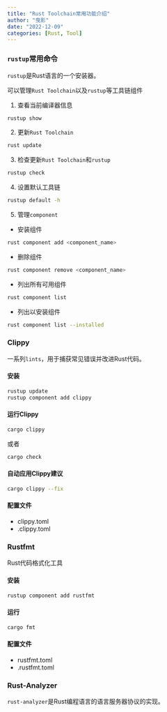 ```yaml
---
title: "Rust Toolchain常用功能介绍"
author: "曳影"
date: "2022-12-09"
categories: [Rust, Tool]
---
```


### `rustup`常用命令
`rustup`是Rust语言的一个安装器。

可以管理`Rust Toolchain`以及`rustup`等工具链组件

1. 查看当前编译器信息
```bash
rustup show
```

2. 更新`Rust Toolchain`
```bash
rust update
```
3. 检查更新`Rust Toolchain`和`rustup`
```bash
rustup check
```

4. 设置默认工具链
```bash
rustup default -h
```

5. 管理`component`
- 安装组件
```bash
rust component add <component_name>
```
- 删除组件
```bash
rust component remove <component_name>
```
- 列出所有可用组件
```bash
rust component list
```
- 列出以安装组件
```bash
rust component list --installed
```

### Clippy
一系列`lints`，用于捕获常见错误并改进Rust代码。

#### 安装
```bash
rustup update
rustup component add clippy
```

#### 运行Clippy
```bash
cargo clippy
```
或者
```bash
cargo check
```

#### 自动应用Clippy建议
```bash
cargo clippy --fix
```

#### 配置文件
  - clippy.toml
  - .clippy.toml

### Rustfmt
Rust代码格式化工具

#### 安装
```bash
rustup component add rustfmt
```

#### 运行
```bash
cargo fmt
```

#### 配置文件
  - rustfmt.toml
  - .rustfmt.toml

### Rust-Analyzer
`rust-analyzer`是Rust编程语言的语言服务器协议的实现。